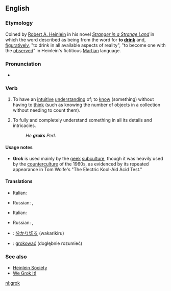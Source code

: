 ==English==

===Etymology===
Coined by [[w:Robert A. Heinlein|Robert A. Heinlein]] in his novel ''[[w:Stranger in a Strange Land|Stranger in a Strange Land]]'' in which the word described as being from the word for '''to [[drink]]''' and, [[figuratively]], "to drink in all available aspects of reality", "to become one with the [[observe]]d" in Heinlein's fictitious [[Martian]] language.

===Pronunciation===
*{{a|US}} {{IPA|/gɹɑk/}}

===Verb===
{{en-verb|grok|k|ing}}

#{{context|transitive|slang}} To have an [[intuitive]] [[understanding]] of; to [[know]] (something) without having to [[think]] (such as knowing the number of objects in a collection without needing to count them).
#{{context|transitive|slang}} To fully and completely understand something in all its details and intricacies.
#:''He '''groks''' Perl.''

====Usage notes====
*'''Grok''' is used mainly by the [[geek]] [[subculture]], though it was heavily used by the [[counterculture]] of the 1960s, as evidenced by its repeated appearance in Tom Wolfe's "The Electric Kool-Aid Acid Test."

====Translations====
{{trans-top|to have an intuitive understanding}}
*Italian: {{t-|it|groccare}}
{{trans-mid}}
*Russian: {{t|ru|грокать|tr=grókat'|sc=Cyrl}} {{impf}}, {{t|ru|грокнуть|tr=gróknut'|sc=Cyrl}} {{pf}}
{{trans-bottom}}

{{trans-top|to fully understand}}
*Italian: {{t-|it|groccare}}
{{trans-mid}}
*Russian: {{t|ru|грокать|tr=grókat'|sc=Cyrl}} {{impf}}, {{t|ru|грокнуть|tr=gróknut'|sc=Cyrl}} {{pf}}
{{trans-bottom}}

{{checktrans-top}}
*{{ttbc|Japanese}}: [[分かり切る]] (wakarikiru)
*{{ttbc|Polish}}: [[grokować]] (dogłębnie rozumieć)
{{checktrans-bottom}}

===See also===
{{projectlinks
|wikipedia}}
*[http://www.heinleinsociety.org/ Heinlein Society]
*[http://www.wegrokit.com/ We Grok It!]

[[nl:grok]]
